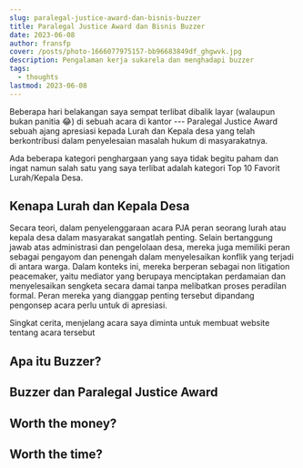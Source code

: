 ```yaml
---
slug: paralegal-justice-award-dan-bisnis-buzzer
title: Paralegal Justice Award dan Bisnis Buzzer
date: 2023-06-08
author: fransfp
cover: /posts/photo-1666077975157-bb96683849df_ghgwvk.jpg
description: Pengalaman kerja sukarela dan menghadapi buzzer
tags:
  - thoughts
lastmod: 2023-06-08
---
```


Beberapa hari belakangan saya sempat terlibat dibalik layar (walaupun bukan panitia 😂) di sebuah acara di kantor --- Paralegal Justice Award sebuah ajang apresiasi kepada Lurah dan Kepala desa yang telah berkontribusi dalam penyelesaian masalah hukum di masyarakatnya.

Ada beberapa kategori penghargaan yang saya tidak begitu paham dan ingat namun salah satu yang saya terlibat adalah kategori Top 10 Favorit Lurah/Kepala Desa.

## Kenapa Lurah dan Kepala Desa

Secara teori, dalam penyelenggaraan acara PJA peran seorang lurah atau kepala desa dalam masyarakat sangatlah penting. Selain bertanggung jawab atas administrasi dan pengelolaan desa, mereka juga memiliki peran sebagai pengayom dan penengah dalam menyelesaikan konflik yang terjadi di antara warga. Dalam konteks ini, mereka berperan sebagai non litigation peacemaker, yaitu mediator yang berupaya menciptakan perdamaian dan menyelesaikan sengketa secara damai tanpa melibatkan proses peradilan formal. Peran mereka yang dianggap penting tersebut dipandang pengonsep acara perlu untuk di apresiasi.

Singkat cerita, menjelang acara saya diminta untuk membuat website tentang acara tersebut
## Apa itu Buzzer?

## Buzzer dan Paralegal Justice Award

## Worth the money?

## Worth the time?
